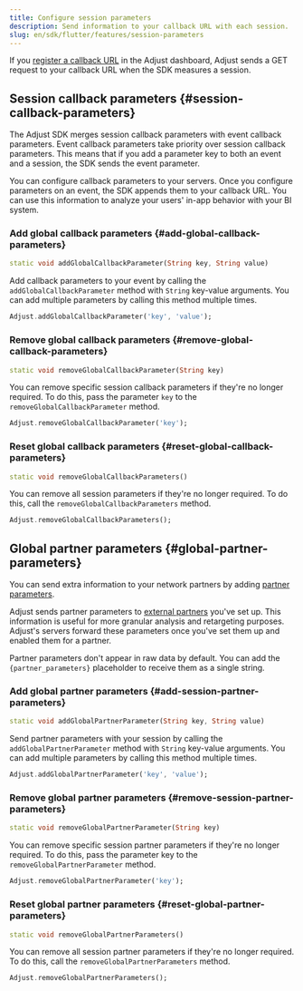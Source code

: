 ```yaml
---
title: Configure session parameters
description: Send information to your callback URL with each session.
slug: en/sdk/flutter/features/session-parameters
---
```


If you [register a callback URL](https://help.adjust.com/en/article/recommended-placeholders-callbacks) in the Adjust dashboard, Adjust sends a GET request to your callback URL when the SDK measures a session.

## Session callback parameters {#session-callback-parameters}

<Callout type="note">

The Adjust SDK merges session callback parameters with event callback parameters. Event callback parameters take priority over session callback parameters. This means that if you add a parameter key to both an event and a session, the SDK sends the event parameter.

</Callout>

You can configure callback parameters to your servers. Once you configure parameters on an event, the SDK appends them to your callback URL. You can use this information to analyze your users' in-app behavior with your BI system.

### Add global callback parameters {#add-global-callback-parameters}

<CodeBlock title="Method signature">

```dart
static void addGlobalCallbackParameter(String key, String value)
```

</CodeBlock>

Add callback parameters to your event by calling the `addGlobalCallbackParameter` method with `String` key-value arguments. You can add multiple parameters by calling this method multiple times.

```dart
Adjust.addGlobalCallbackParameter('key', 'value');
```

### Remove global callback parameters {#remove-global-callback-parameters}

<CodeBlock title="Method signature">

```dart
static void removeGlobalCallbackParameter(String key)
```

</CodeBlock>

You can remove specific session callback parameters if they're no longer required. To do this, pass the parameter `key` to the `removeGlobalCallbackParameter` method.

```dart
Adjust.removeGlobalCallbackParameter('key');
```

### Reset global callback parameters {#reset-global-callback-parameters}

<CodeBlock title="Method signature">

```dart
static void removeGlobalCallbackParameters()
```

</CodeBlock>

You can remove all session parameters if they're no longer required. To do this, call the `removeGlobalCallbackParameters` method.

```dart
Adjust.removeGlobalCallbackParameters();
```

## Global partner parameters {#global-partner-parameters}

You can send extra information to your network partners by adding [partner parameters](https://help.adjust.com/en/article/data-sharing-ad-network#map-parameters).

Adjust sends partner parameters to [external partners](https://help.adjust.com/en/article/integrated-partners) you've set up. This information is useful for more granular analysis and retargeting purposes. Adjust's servers forward these parameters once you've set them up and enabled them for a partner.

<Callout type="note">

Partner parameters don't appear in raw data by default. You can add the `{partner_parameters}` placeholder to receive them as a single string.

</Callout>

### Add global partner parameters {#add-session-partner-parameters}

<CodeBlock title="Method signature">

```dart
static void addGlobalPartnerParameter(String key, String value)
```

</CodeBlock>

Send partner parameters with your session by calling the `addGlobalPartnerParameter` method with `String` key-value arguments. You can add multiple parameters by calling this method multiple times.

```dart
Adjust.addGlobalPartnerParameter('key', 'value');
```

### Remove global partner parameters {#remove-session-partner-parameters}

<CodeBlock title="Method signature">

```dart
static void removeGlobalPartnerParameter(String key)
```

</CodeBlock>

You can remove specific session partner parameters if they're no longer required. To do this, pass the parameter key to the `removeGlobalPartnerParameter` method.

```dart
Adjust.removeGlobalPartnerParameter('key');
```

### Reset global partner parameters {#reset-global-partner-parameters}

<CodeBlock title="Method signature">

```dart
static void removeGlobalPartnerParameters()
```

</CodeBlock>

You can remove all session partner parameters if they're no longer required. To do this, call the `removeGlobalPartnerParameters` method.

```dart
Adjust.removeGlobalPartnerParameters();
```
